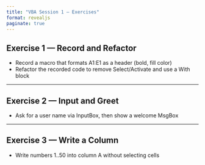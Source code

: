 ---
title: "VBA Session 1 — Exercises"
format: revealjs
paginate: true
---

## Exercise 1 — Record and Refactor

- Record a macro that formats A1:E1 as a header (bold, fill color)
- Refactor the recorded code to remove Select/Activate and use a With block

---

## Exercise 2 — Input and Greet

- Ask for a user name via InputBox, then show a welcome MsgBox

---

## Exercise 3 — Write a Column

- Write numbers 1..50 into column A without selecting cells
